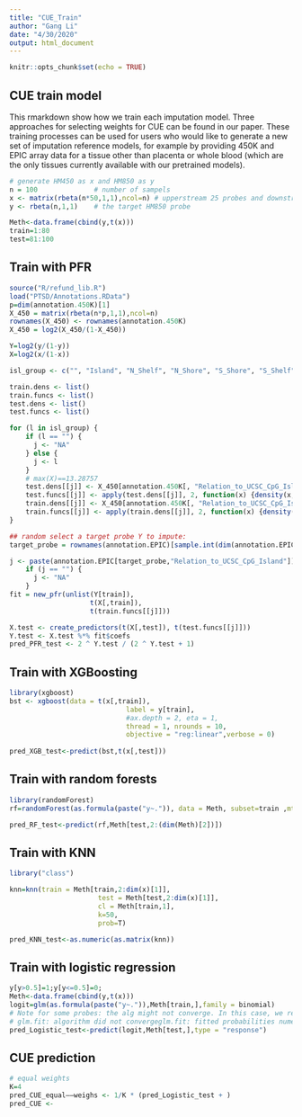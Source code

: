 ```yaml
---
title: "CUE_Train"
author: "Gang Li"
date: "4/30/2020"
output: html_document
---
```


```r
knitr::opts_chunk$set(echo = TRUE)
```

## CUE train model

This rmarkdown show how we train each imputation model. Three approaches for selecting weights for CUE can be found in our paper. These training processes can be used for users who would like to generate a new set of imputation reference models, for example by providing 450K and EPIC array data for a tissue other than placenta or whole blood (which are the only tissues currently available with our pretrained models). 
```r
# generate HM450 as x and HM850 as y
n = 100              # number of sampels
x <- matrix(rbeta(n*50,1,1),ncol=n) # upperstream 25 probes and downstream 25 probes measured by HM450
y <- rbeta(n,1,1)    # the target HM850 probe

Meth<-data.frame(cbind(y,t(x)))
train=1:80
test=81:100

```

## Train with PFR

```r
source("R/refund_lib.R")
load("PTSD/Annotations.RData")
p=dim(annotation.450K)[1]
X_450 = matrix(rbeta(n*p,1,1),ncol=n) 
rownames(X_450) <- rownames(annotation.450K)
X_450 = log2(X_450/(1-X_450))

Y=log2(y/(1-y))
X=log2(x/(1-x))

isl_group <- c("", "Island", "N_Shelf", "N_Shore", "S_Shore", "S_Shelf")

train.dens <- list()
train.funcs <- list()
test.dens <- list()
test.funcs <- list()

for (l in isl_group) {
    if (l == "") {
      j <- "NA"
    } else {
      j <- l
    }
    # max(X)==13.28757
    test.dens[[j]] <- X_450[annotation.450K[, "Relation_to_UCSC_CpG_Island"] == l,test]
    test.funcs[[j]] <- apply(test.dens[[j]], 2, function(x) {density(x,from=-13.38757,to=13.38757)$y})
    train.dens[[j]] <- X_450[annotation.450K[, "Relation_to_UCSC_CpG_Island"] == l,train] 
    train.funcs[[j]] <- apply(train.dens[[j]], 2, function(x) {density(x,from=-13.38757,to=13.38757)$y})   
}

## random select a target probe Y to impute:
target_probe = rownames(annotation.EPIC)[sample.int(dim(annotation.EPIC),1)]

j <- paste(annotation.EPIC[target_probe,"Relation_to_UCSC_CpG_Island"])
    if (j == "") {
      j <- "NA"
    }
fit = new_pfr(unlist(Y[train]),
                    t(X[,train]), 
                    t(train.funcs[[j]]))

X.test <- create_predictors(t(X[,test]), t(test.funcs[[j]]))
Y.test <- X.test %*% fit$coefs
pred_PFR_test <- 2 ^ Y.test / (2 ^ Y.test + 1)


```

## Train with XGBoosting

```r
library(xgboost)
bst <- xgboost(data = t(x[,train]),
                             label = y[train],
                             #ax.depth = 2, eta = 1,
                             thread = 1, nrounds = 10,
                             objective = "reg:linear",verbose = 0)
              
pred_XGB_test<-predict(bst,t(x[,test]))
```

## Train with random forests

```r
library(randomForest)
rf=randomForest(as.formula(paste("y~.")), data = Meth, subset=train ,mty=5,ntree=10)

pred_RF_test<-predict(rf,Meth[test,2:(dim(Meth)[2])])

```

## Train with KNN

```r
library("class")

knn=knn(train = Meth[train,2:dim(x)[1]],
                      test = Meth[test,2:dim(x)[1]],
                      cl = Meth[train,1],
                      k=50,
                      prob=T)

pred_KNN_test<-as.numeric(as.matrix(knn))
```



## Train with logistic regression

```r
y[y>0.5]=1;y[y<=0.5]=0;
Meth<-data.frame(cbind(y,t(x)))
logit=glm(as.formula(paste("y~.")),Meth[train,],family = binomial)
# Note for some probes: the alg might not converge. In this case, we recommend to abondon logistic and work with the rest 4 methods if this happens.
# glm.fit: algorithm did not convergeglm.fit: fitted probabilities numerically 0 or 1 occurred
pred_Logistic_test<-predict(logit,Meth[test,],type = "response")
```

## CUE prediction
```r
# equal weights
K=4
pred_CUE_equal——weighs <- 1/K * (pred_Logistic_test + )
pred_CUE <- 


```
